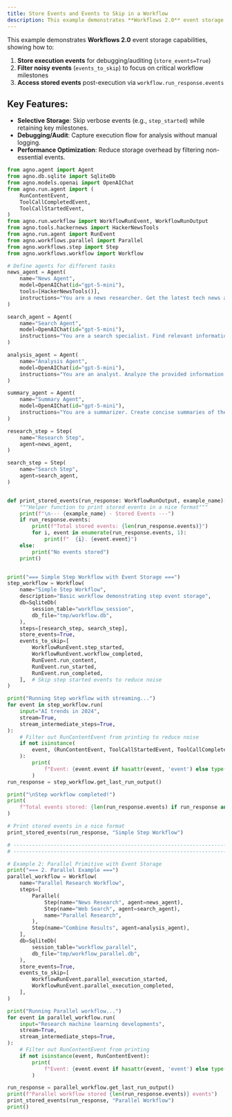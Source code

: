 ```yaml
---
title: Store Events and Events to Skip in a Workflow
description: This example demonstrates **Workflows 2.0** event storage capabilities
---
```


This example demonstrates **Workflows 2.0** event storage capabilities, showing how to:
1. **Store execution events** for debugging/auditing (`store_events=True`)
2. **Filter noisy events** (`events_to_skip`) to focus on critical workflow milestones
3. **Access stored events** post-execution via `workflow.run_response.events`

## Key Features:
- **Selective Storage**: Skip verbose events (e.g., `step_started`) while retaining key milestones.
- **Debugging/Audit**: Capture execution flow for analysis without manual logging.
- **Performance Optimization**: Reduce storage overhead by filtering non-essential events.

```python store_events_and_events_to_skip_in_a_workflow.py
from agno.agent import Agent
from agno.db.sqlite import SqliteDb
from agno.models.openai import OpenAIChat
from agno.run.agent import (
    RunContentEvent,
    ToolCallCompletedEvent,
    ToolCallStartedEvent,
)
from agno.run.workflow import WorkflowRunEvent, WorkflowRunOutput
from agno.tools.hackernews import HackerNewsTools
from agno.run.agent import RunEvent
from agno.workflows.parallel import Parallel
from agno.workflows.step import Step
from agno.workflows.workflow import Workflow

# Define agents for different tasks
news_agent = Agent(
    name="News Agent",
    model=OpenAIChat(id="gpt-5-mini"),
    tools=[HackerNewsTools()],
    instructions="You are a news researcher. Get the latest tech news and summarize key points.",
)

search_agent = Agent(
    name="Search Agent",
    model=OpenAIChat(id="gpt-5-mini"),
    instructions="You are a search specialist. Find relevant information on given topics.",
)

analysis_agent = Agent(
    name="Analysis Agent",
    model=OpenAIChat(id="gpt-5-mini"),
    instructions="You are an analyst. Analyze the provided information and give insights.",
)

summary_agent = Agent(
    name="Summary Agent",
    model=OpenAIChat(id="gpt-5-mini"),
    instructions="You are a summarizer. Create concise summaries of the provided content.",
)

research_step = Step(
    name="Research Step",
    agent=news_agent,
)

search_step = Step(
    name="Search Step",
    agent=search_agent,
)


def print_stored_events(run_response: WorkflowRunOutput, example_name):
    """Helper function to print stored events in a nice format"""
    print(f"\n--- {example_name} - Stored Events ---")
    if run_response.events:
        print(f"Total stored events: {len(run_response.events)}")
        for i, event in enumerate(run_response.events, 1):
            print(f"  {i}. {event.event}")
    else:
        print("No events stored")
    print()


print("=== Simple Step Workflow with Event Storage ===")
step_workflow = Workflow(
    name="Simple Step Workflow",
    description="Basic workflow demonstrating step event storage",
    db=SqliteDb(
        session_table="workflow_session",
        db_file="tmp/workflow.db",
    ),
    steps=[research_step, search_step],
    store_events=True,
    events_to_skip=[
        WorkflowRunEvent.step_started,
        WorkflowRunEvent.workflow_completed,
        RunEvent.run_content,
        RunEvent.run_started,
        RunEvent.run_completed,
    ],  # Skip step started events to reduce noise
)

print("Running Step workflow with streaming...")
for event in step_workflow.run(
    input="AI trends in 2024",
    stream=True,
    stream_intermediate_steps=True,
):
    # Filter out RunContentEvent from printing to reduce noise
    if not isinstance(
        event, (RunContentEvent, ToolCallStartedEvent, ToolCallCompletedEvent)
    ):
        print(
            f"Event: {event.event if hasattr(event, 'event') else type(event).__name__}"
        )
run_response = step_workflow.get_last_run_output()

print("\nStep workflow completed!")
print(
    f"Total events stored: {len(run_response.events) if run_response and run_response.events else 0}"
)

# Print stored events in a nice format
print_stored_events(run_response, "Simple Step Workflow")

# ------------------------------------------------------------------------------------------------ #
# ------------------------------------------------------------------------------------------------ #

# Example 2: Parallel Primitive with Event Storage
print("=== 2. Parallel Example ===")
parallel_workflow = Workflow(
    name="Parallel Research Workflow",
    steps=[
        Parallel(
            Step(name="News Research", agent=news_agent),
            Step(name="Web Search", agent=search_agent),
            name="Parallel Research",
        ),
        Step(name="Combine Results", agent=analysis_agent),
    ],
    db=SqliteDb(
        session_table="workflow_parallel",
        db_file="tmp/workflow_parallel.db",
    ),
    store_events=True,
    events_to_skip=[
        WorkflowRunEvent.parallel_execution_started,
        WorkflowRunEvent.parallel_execution_completed,
    ],
)

print("Running Parallel workflow...")
for event in parallel_workflow.run(
    input="Research machine learning developments",
    stream=True,
    stream_intermediate_steps=True,
):
    # Filter out RunContentEvent from printing
    if not isinstance(event, RunContentEvent):
        print(
            f"Event: {event.event if hasattr(event, 'event') else type(event).__name__}"
        )

run_response = parallel_workflow.get_last_run_output()
print(f"Parallel workflow stored {len(run_response.events)} events")
print_stored_events(run_response, "Parallel Workflow")
print()
```
